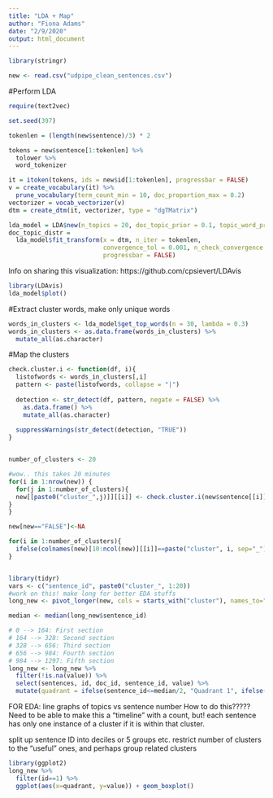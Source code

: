 ```yaml
---
title: "LDA + Map"
author: "Fiona Adams"
date: "2/9/2020"
output: html_document
---
```

```r
library(stringr)
```

```r
new <- read.csv("udpipe_clean_sentences.csv")
```

#Perform LDA
```r
require(text2vec)

set.seed(397)

tokenlen = (length(new$sentence)/3) * 2

tokens = new$sentence[1:tokenlen] %>% 
  tolower %>%
  word_tokenizer

it = itoken(tokens, ids = new$id[1:tokenlen], progressbar = FALSE)
v = create_vocabulary(it) %>% 
  prune_vocabulary(term_count_min = 10, doc_proportion_max = 0.2)
vectorizer = vocab_vectorizer(v)
dtm = create_dtm(it, vectorizer, type = "dgTMatrix")

lda_model = LDA$new(n_topics = 20, doc_topic_prior = 0.1, topic_word_prior = 0.01)
doc_topic_distr = 
  lda_model$fit_transform(x = dtm, n_iter = tokenlen, 
                          convergence_tol = 0.001, n_check_convergence = 25, 
                          progressbar = FALSE)
```

Info on sharing this visualization: https://github.com/cpsievert/LDAvis
```r
library(LDAvis)
lda_model$plot()
```

#Extract cluster words, make only unique words
```r
words_in_clusters <- lda_model$get_top_words(n = 30, lambda = 0.3)
words_in_clusters <- as.data.frame(words_in_clusters) %>% 
  mutate_all(as.character)
```

#Map the clusters
```r
check.cluster.i <- function(df, i){
  listofwords <- words_in_clusters[,i]
  pattern <- paste(listofwords, collapse = "|")
  
  detection <- str_detect(df, pattern, negate = FALSE) %>%
    as.data.frame() %>% 
    mutate_all(as.character)
  
  suppressWarnings(str_detect(detection, "TRUE"))
}


number_of_clusters <- 20

#wow.. this takes 20 minutes
for(i in 1:nrow(new)) {
  for(j in 1:number_of_clusters){
  new[[paste0("cluster_",j)]][[i]] <- check.cluster.i(new$sentence[[i]], j)
}
}

new[new=="FALSE"]<-NA
```

```r
for(i in 1:number_of_clusters){
  ifelse(colnames(new)[10:ncol(new)][[i]]==paste("cluster", i, sep="_"), new[10:ncol(new)][[i]] <- str_replace(new[10:ncol(new)][[i]], "TRUE", paste(i)), "breaks")
}
```

```r

```




```r
library(tidyr)
vars <- c("sentence_id", paste0("cluster_", 1:20))
#work on this! make long for better EDA stuffs
long_new <- pivot_longer(new, cols = starts_with("cluster"), names_to="cluster")

median <- median(long_new$sentence_id)

# 0 --> 164: First section
# 164 --> 328: Second section
# 328 --> 656: Third section
# 656 --> 984: Fourth section
# 984 --> 1297: Fifth section
long_new <- long_new %>%
  filter(!is.na(value)) %>%
  select(sentences, id, doc_id, sentence_id, value) %>%
  mutate(quadrant = ifelse(sentence_id<=median/2, "Quadrant 1", ifelse(sentence_id <=median, "Quadrant 2", ifelse(sentence_id <= median*2, "Quadrant 3", ifelse(sentence_id <= median*3, "Quadrant 4", "Quadrant 5")))))
```

FOR EDA: line graphs of topics vs sentence number
How to do this????? Need to be able to make this a "timeline" with a count, but! each sentence has only one instance of a cluster if it is within that cluster. 

split up sentence ID into deciles or 5 groups etc.
restrict number of clusters to the "useful" ones, and perhaps group related clusters

```r
library(ggplot2)
long_new %>% 
  filter(id==1) %>%
  ggplot(aes(x=quadrant, y=value)) + geom_boxplot()
```





